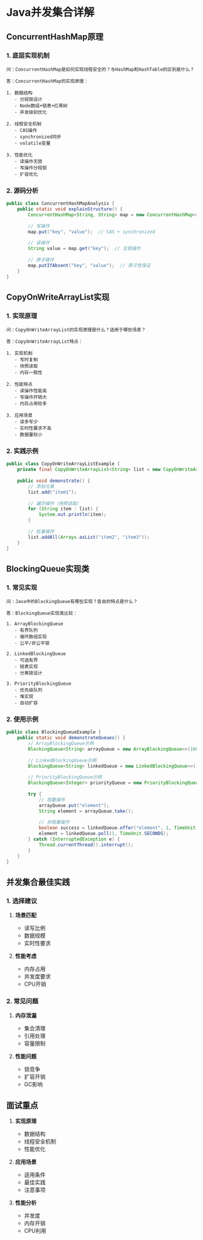 # Java并发集合详解

## ConcurrentHashMap原理

### 1. 底层实现机制

```plaintext
问：ConcurrentHashMap是如何实现线程安全的？与HashMap和HashTable的区别是什么？

答：ConcurrentHashMap的实现原理：

1. 数据结构
   - 分段锁设计
   - Node数组+链表+红黑树
   - 并发级别优化

2. 线程安全机制
   - CAS操作
   - synchronized同步
   - volatile变量

3. 性能优化
   - 读操作无锁
   - 写操作分段锁
   - 扩容优化
```

### 2. 源码分析

```java
public class ConcurrentHashMapAnalysis {
    public static void explainStructure() {
        ConcurrentHashMap<String, String> map = new ConcurrentHashMap<>();
        
        // 写操作
        map.put("key", "value");  // CAS + synchronized
        
        // 读操作
        String value = map.get("key");  // 无锁操作
        
        // 原子操作
        map.putIfAbsent("key", "value");  // 原子性保证
    }
}
```

## CopyOnWriteArrayList实现

### 1. 实现原理

```plaintext
问：CopyOnWriteArrayList的实现原理是什么？适用于哪些场景？

答：CopyOnWriteArrayList特点：

1. 实现机制
   - 写时复制
   - 快照读取
   - 内存一致性

2. 性能特点
   - 读操作性能高
   - 写操作开销大
   - 内存占用较多

3. 应用场景
   - 读多写少
   - 实时性要求不高
   - 数据量较小
```

### 2. 实践示例

```java
public class CopyOnWriteArrayListExample {
    private final CopyOnWriteArrayList<String> list = new CopyOnWriteArrayList<>();
    
    public void demonstrate() {
        // 添加元素
        list.add("item1");
        
        // 遍历操作（快照读取）
        for (String item : list) {
            System.out.println(item);
        }
        
        // 批量操作
        list.addAll(Arrays.asList("item2", "item3"));
    }
}
```

## BlockingQueue实现类

### 1. 常见实现

```plaintext
问：Java中的BlockingQueue有哪些实现？各自的特点是什么？

答：BlockingQueue实现类比较：

1. ArrayBlockingQueue
   - 有界队列
   - 循环数组实现
   - 公平/非公平锁

2. LinkedBlockingQueue
   - 可选有界
   - 链表实现
   - 分离锁设计

3. PriorityBlockingQueue
   - 优先级队列
   - 堆实现
   - 自动扩容
```

### 2. 使用示例

```java
public class BlockingQueueExample {
    public static void demonstrateQueues() {
        // ArrayBlockingQueue示例
        BlockingQueue<String> arrayQueue = new ArrayBlockingQueue<>(100);
        
        // LinkedBlockingQueue示例
        BlockingQueue<String> linkedQueue = new LinkedBlockingQueue<>();
        
        // PriorityBlockingQueue示例
        BlockingQueue<Integer> priorityQueue = new PriorityBlockingQueue<>();
        
        try {
            // 阻塞操作
            arrayQueue.put("element");
            String element = arrayQueue.take();
            
            // 非阻塞操作
            boolean success = linkedQueue.offer("element", 1, TimeUnit.SECONDS);
            element = linkedQueue.poll(1, TimeUnit.SECONDS);
        } catch (InterruptedException e) {
            Thread.currentThread().interrupt();
        }
    }
}
```

## 并发集合最佳实践

### 1. 选择建议

1. **场景匹配**
   - 读写比例
   - 数据规模
   - 实时性要求

2. **性能考虑**
   - 内存占用
   - 并发度要求
   - CPU开销

### 2. 常见问题

1. **内存泄漏**
   - 集合清理
   - 引用处理
   - 容量限制

2. **性能问题**
   - 锁竞争
   - 扩容开销
   - GC影响

## 面试重点

1. **实现原理**
   - 数据结构
   - 线程安全机制
   - 性能优化

2. **应用场景**
   - 适用条件
   - 最佳实践
   - 注意事项

3. **性能分析**
   - 并发度
   - 内存开销
   - CPU利用